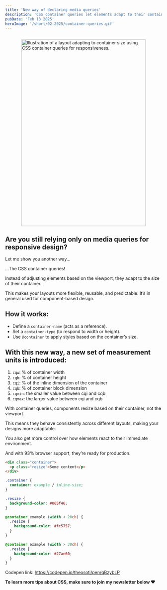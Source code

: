 ```yaml
---
title: 'New way of declaring media queries'
description: 'CSS container queries let elements adapt to their container, not just the viewport. Making layouts more flexible and reusable.'
pubDate: 'Feb 13 2025'
heroImage: '/short/02-2025/container-queries.gif'
---
```



<Image
  src="/short/02-2025/container-queries.gif"
  alt="Illustration of a layout adapting to container size using CSS container queries for responsiveness."
  width="400"
  height="600"
  style="margin: 2em auto 1em auto; display: block; border: 4px solid var(--border)"
/>

## Are you still relying only on media queries for responsive design?

Let me show you another way...

...The CSS container queries!

Instead of adjusting elements based on the viewport, they adapt to the size of their container.

This makes your layouts more flexible, reusable, and predictable.
It’s in general used for component-based design.

## How it works:

- Define a `container-name` (acts as a reference).
- Set a `container-type` (to respond to width or height).
- Use `@container` to apply styles based on the container’s size.

## With this new way, a new set of measurement units is introduced:

1. `cqw`: % of container width
2. `cqh`: % of container height
3. `cqi`: % of the inline dimension of the container
4. `cqb`: % of container block dimension
5. `cqmin`: the smaller value between cqi and cqb
6. `cqmax`: the larger value between cqi and cqb

With container queries, components resize based on their container, not the viewport.

This means they behave consistently across different layouts, making your designs more adaptable.

You also get more control over how elements react to their immediate environment.

And with 93% browser support, they’re ready for production.

```html
<div class="container">
  <p class="resize">Some content</p>
</div>
```

```css
.container {
  container: example / inline-size;
}

.resize {
  background-color: #065f46;
}

@container example (width < 20ch) {
  .resize {
    background-color: #fc5757;
  }
}

@container example (width > 30ch) {
  .resize {
    background-color: #27ae60;
  }
}
```

Codepen link: https://codepen.io/theosoti/pen/qBzybLP

**To learn more tips about CSS, make sure to join my newsletter below ❤️**
